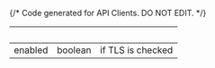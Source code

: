 {/* Code generated for API Clients. DO NOT EDIT. */}

| &nbsp;  | &nbsp;  | &nbsp;            |
| ------- | ------- | ----------------- |
| enabled | boolean | if TLS is checked |
